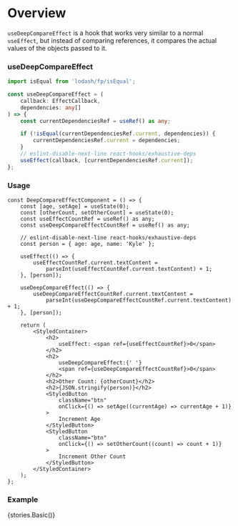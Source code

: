 
<Meta
    title="Hooks/Docs/useDeepCompareEffect"
    component={DeepCompareEffectComponent}
/>

# Overview

`useDeepCompareEffect` is a hook that works very similar to a normal `useEffect`, but instead of comparing references, it compares the actual values of the objects passed to it.

### useDeepCompareEffect

```ts
import isEqual from 'lodash/fp/isEqual';

const useDeepCompareEffect = (
    callback: EffectCallback,
    dependencies: any[]
) => {
    const currentDependenciesRef = useRef() as any;

    if (!isEqual(currentDependenciesRef.current, dependencies)) {
        currentDependenciesRef.current = dependencies;
    }
    // eslint-disable-next-line react-hooks/exhaustive-deps
    useEffect(callback, [currentDependenciesRef.current]);
};
```

### Usage

```tsx
const DeepCompareEffectComponent = () => {
    const [age, setAge] = useState(0);
    const [otherCount, setOtherCount] = useState(0);
    const useEffectCountRef = useRef() as any;
    const useDeepCompareEffectCountRef = useRef() as any;

    // eslint-disable-next-line react-hooks/exhaustive-deps
    const person = { age: age, name: 'Kyle' };

    useEffect(() => {
        useEffectCountRef.current.textContent =
            parseInt(useEffectCountRef.current.textContent) + 1;
    }, [person]);

    useDeepCompareEffect(() => {
        useDeepCompareEffectCountRef.current.textContent =
            parseInt(useDeepCompareEffectCountRef.current.textContent) + 1;
    }, [person]);

    return (
        <StyledContainer>
            <h2>
                useEffect: <span ref={useEffectCountRef}>0</span>
            </h2>
            <h2>
                useDeepCompareEffect:{' '}
                <span ref={useDeepCompareEffectCountRef}>0</span>
            </h2>
            <h2>Other Count: {otherCount}</h2>
            <h2>{JSON.stringify(person)}</h2>
            <StyledButton
                className="btn"
                onClick={() => setAge((currentAge) => currentAge + 1)}
            >
                Increment Age
            </StyledButton>
            <StyledButton
                className="btn"
                onClick={() => setOtherCount((count) => count + 1)}
            >
                Increment Other Count
            </StyledButton>
        </StyledContainer>
    );
};
```

### Example

<Preview>
    <Story name="useDeepCompareEffect">{stories.Basic()}</Story>
</Preview>
